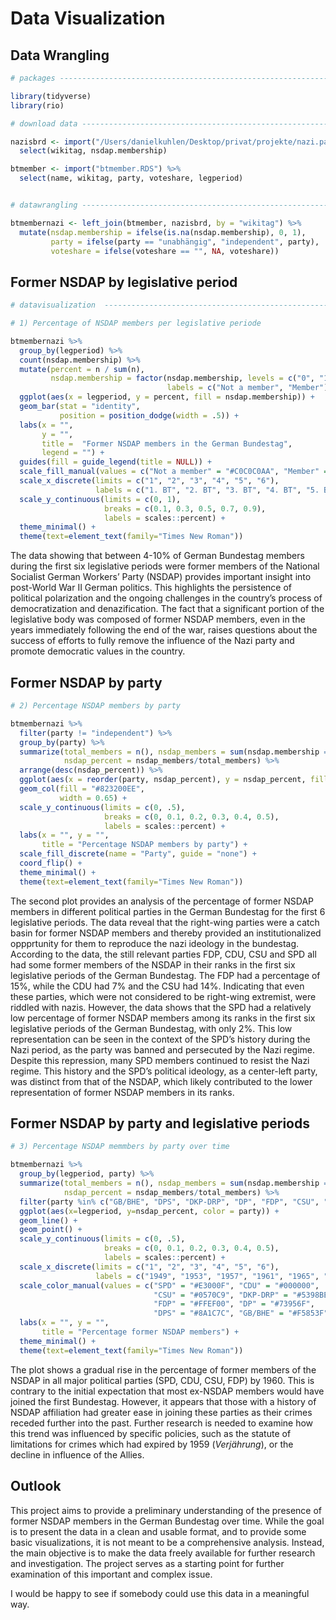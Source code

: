 # Data Visualization

## Data Wrangling
```r
# packages ---------------------------------------------------------------------

library(tidyverse)
library(rio)

# download data ----------------------------------------------------------------

nazisbrd <- import("/Users/danielkuhlen/Desktop/privat/projekte/nazi.parlamente/nazisbrd.RDS") %>% 
  select(wikitag, nsdap.membership)

btmember <- import("btmember.RDS") %>%
  select(name, wikitag, party, voteshare, legperiod)


# datawrangling ----------------------------------------------------------------

btmembernazi <- left_join(btmember, nazisbrd, by = "wikitag") %>%
  mutate(nsdap.membership = ifelse(is.na(nsdap.membership), 0, 1),
         party = ifelse(party == "unabhängig", "independent", party),
         voteshare = ifelse(voteshare == "", NA, voteshare))
```

## Former NSDAP by legislative period

```r
# datavisualization  -----------------------------------------------------------

# 1) Percentage of NSDAP members per legislative periode

btmembernazi %>%
  group_by(legperiod) %>%
  count(nsdap.membership) %>%
  mutate(percent = n / sum(n),
         nsdap.membership = factor(nsdap.membership, levels = c("0", "1"),
                                   labels = c("Not a member", "Member"))) %>%
  ggplot(aes(x = legperiod, y = percent, fill = nsdap.membership)) +
  geom_bar(stat = "identity",
           position = position_dodge(width = .5)) +
  labs(x = "",
       y = "",
       title =  "Former NSDAP members in the German Bundestag",
       legend = "") +
  guides(fill = guide_legend(title = NULL)) +
  scale_fill_manual(values = c("Not a member" = "#C0C0C0AA", "Member" = "#823200")) +
  scale_x_discrete(limits = c("1", "2", "3", "4", "5", "6"),
                   labels = c("1. BT", "2. BT", "3. BT", "4. BT", "5. BT", "6. BT")) +
  scale_y_continuous(limits = c(0, 1), 
                     breaks = c(0.1, 0.3, 0.5, 0.7, 0.9), 
                     labels = scales::percent) +
  theme_minimal() +
  theme(text=element_text(family="Times New Roman"))
```

The data showing that between 4-10% of German Bundestag members during the first six legislative periods were former members of the National Socialist German Workers' Party (NSDAP) provides important insight into post-World War II German politics. This highlights the persistence of political polarization and the ongoing challenges in the country's process of democratization and denazification. The fact that a significant portion of the legislative body was composed of former NSDAP members, even in the years immediately following the end of the war, raises questions about the success of efforts to fully remove the influence of the Nazi party and promote democratic values in the country.

## Former NSDAP by party

```r
# 2) Percentage NSDAP members by party

btmembernazi %>%
  filter(party != "independent") %>% 
  group_by(party) %>% 
  summarize(total_members = n(), nsdap_members = sum(nsdap.membership == 1), 
            nsdap_percent = nsdap_members/total_members) %>%
  arrange(desc(nsdap_percent)) %>% 
  ggplot(aes(x = reorder(party, nsdap_percent), y = nsdap_percent, fill = party)) +
  geom_col(fill = "#823200EE",
           width = 0.65) +
  scale_y_continuous(limits = c(0, .5), 
                     breaks = c(0, 0.1, 0.2, 0.3, 0.4, 0.5), 
                     labels = scales::percent) +
  labs(x = "", y = "",
       title = "Percentage NSDAP members by party") +
  scale_fill_discrete(name = "Party", guide = "none") +
  coord_flip() +
  theme_minimal() +
  theme(text=element_text(family="Times New Roman"))
```

The second plot provides an analysis of the percentage of former NSDAP members in different political parties in the German Bundestag for the first 6 legislative periods. The data reveal that the right-wing parties were a catch basin for former NSDAP members and thereby provided an institutionalized oppprtunity for them to reproduce the nazi ideology in the bundestag. According to the data, the still relevant parties FDP, CDU, CSU and SPD all had some former members of the NSDAP in their ranks in the first six legislative periods of the German Bundestag. The FDP had a percentage of 15%, while the CDU had 7% and the CSU had 14%. Indicating that even these parties, which were not considered to be right-wing extremist, were riddled with nazis. However, the data shows that the SPD had a relatively low percentage of former NSDAP members among its ranks in the first six legislative periods of the German Bundestag, with only 2%. This low representation can be seen in the context of the SPD's history during the Nazi period, as the party was banned and persecuted by the Nazi regime. Despite this repression, many SPD members continued to resist the Nazi regime. This history and the SPD's political ideology, as a center-left party, was distinct from that of the NSDAP, which likely contributed to the lower representation of former NSDAP members in its ranks.

## Former NSDAP by party and legislative periods

```r
# 3) Percentage NSDAP memmbers by party over time

btmembernazi %>%
  group_by(legperiod, party) %>% 
  summarize(total_members = n(), nsdap_members = sum(nsdap.membership == 1), 
            nsdap_percent = nsdap_members/total_members) %>% 
  filter(party %in% c("GB/BHE", "DPS", "DKP-DRP", "DP", "FDP", "CSU", "CDU", "SPD")) %>% 
  ggplot(aes(x=legperiod, y=nsdap_percent, color = party)) +
  geom_line() +
  geom_point() +
  scale_y_continuous(limits = c(0, .5), 
                     breaks = c(0, 0.1, 0.2, 0.3, 0.4, 0.5), 
                     labels = scales::percent) +
  scale_x_discrete(limits = c("1", "2", "3", "4", "5", "6"),
                   labels = c("1949", "1953", "1957", "1961", "1965", "1969")) +
  scale_color_manual(values = c("SPD" = "#E3000F", "CDU" = "#000000",
                                "CSU" = "#0570C9", "DKP-DRP" = "#5398BE",
                                "FDP" = "#FFEF00", "DP" = "#73956F",
                                "DPS" = "#8A1C7C", "GB/BHE" = "#F5853F")) +
  labs(x = "", y = "",
       title = "Percentage former NSDAP members") +
  theme_minimal() +
  theme(text=element_text(family="Times New Roman"))
```

The plot shows a gradual rise in the percentage of former members of the NSDAP in all major political parties (SPD, CDU, CSU, FDP) by 1960. This is contrary to the initial expectation that most ex-NSDAP members would have joined the first Bundestag. However, it appears that those with a history of NSDAP affiliation had greater ease in joining these parties as their crimes receded further into the past. Further research is needed to examine how this trend was influenced by specific policies, such as the statute of limitations for crimes which had expired by 1959 (*Verjährung*), or the decline in influence of the Allies.

## Outlook

This project aims to provide a preliminary understanding of the presence of former NSDAP members in the German Bundestag over time. While the goal is to present the data in a clean and usable format, and to provide some basic visualizations, it is not meant to be a comprehensive analysis. Instead, the main objective is to make the data freely available for further research and investigation. The project serves as a starting point for further examination of this important and complex issue.

I would be happy to see if somebody could use this data in a meaningful way.


